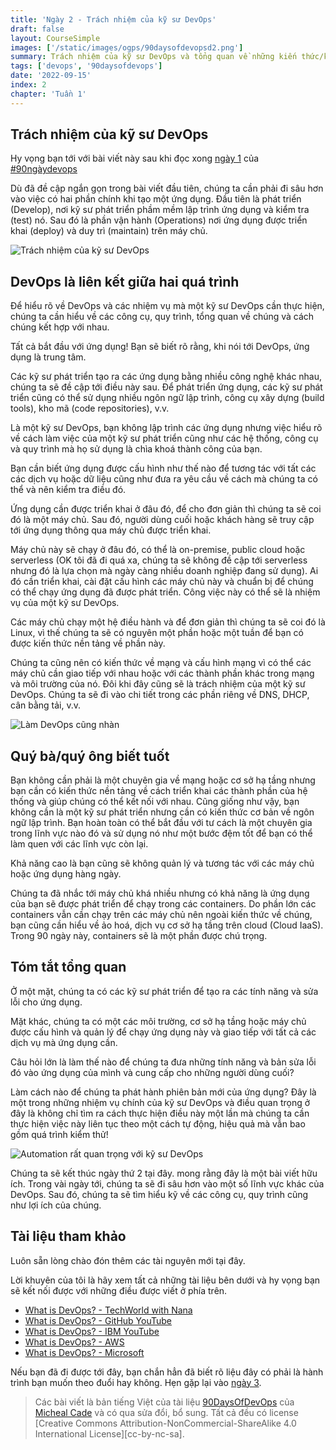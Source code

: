 ```yaml
---
title: 'Ngày 2 - Trách nhiệm của kỹ sư DevOps'
draft: false
layout: CourseSimple
images: ['/static/images/ogps/90daysofdevopsd2.png']
summary: Trách nhiệm của kỹ sư DevOps và tổng quan về những kiến thức/kỹ năng cần có để trở thành một kỹ sư DevOps tốt
tags: ['devops', '90daysofdevops']
date: '2022-09-15'
index: 2
chapter: 'Tuần 1'
---
```


<TOCInline toc={props.toc} asDisclosure />

## Trách nhiệm của kỹ sư DevOps

Hy vọng bạn tới với bài viết này sau khi đọc xong [ngày 1](/courses/90-ngay-devops/ngay-1-gioi-thieu) của [#90ngàydevops](/courses/90-ngay-devops/gioi-thieu)

Dù đã đề cập ngắn gọn trong bài viết đầu tiên, chúng ta cần phải đi sâu hơn vào việc có hai phần chính khi tạo một ứng dụng. Đầu tiên là phát triển (Develop), nơi kỹ sư phát triển phầm mềm lập trình ứng dụng và kiểm tra (test) nó. Sau đó là phần vận hành (Operations) nơi ứng dụng được triển khai (deploy) và duy trì (maintain) trên máy chủ.

![Trách nhiệm của kỹ sư DevOps](/static/images/assets/devops-meme1.png)

## DevOps là liên kết giữa hai quá trình

Để hiểu rõ về DevOps và các nhiệm vụ mà một kỹ sư DevOps cần thực hiện, chúng ta cần hiểu về các công cụ, quy trình, tổng quan về chúng và cách chúng kết hợp với nhau.

Tất cả bắt đầu với ứng dụng! Bạn sẽ biết rõ rằng, khi nói tới DevOps, ứng dụng là trung tâm.

Các kỹ sư phát triển tạo ra các ứng dụng bằng nhiều công nghệ khác nhau, chúng ta sẽ đề cập tới điều này sau. Để phát triển ứng dụng, các kỹ sư phát triển cũng có thể sử dụng nhiều ngôn ngữ lập trình, công cụ xây dựng (build tools), kho mã (code repositories), v.v.

Là một kỹ sư DevOps, bạn không lập trình các ứng dụng nhưng việc hiểu rõ về cách làm việc của một kỹ sư phát triển cũng như các hệ thống, công cụ và quy trình mà họ sử dụng là chìa khoá thành công của bạn.

Bạn cần biết ứng dụng được cấu hình như thế nào để tương tác với tất các các dịch vụ hoặc dữ liệu cũng như đưa ra yêu cầu về cách mà chúng ta có thể và nên kiểm tra điều đó.

Ứng dụng cần được triển khai ở đâu đó, để cho đơn giản thì chúng ta sẽ coi đó là một máy chủ. Sau đó, người dùng cuối hoặc khách hàng sẽ truy cập tới ứng dụng thông qua máy chủ được triển khai.

Máy chủ này sẽ chạy ở đâu đó, có thể là on-premise, public cloud hoặc serverless (OK tôi đã đi quá xa, chúng ta sẽ không đề cập tới serverless nhưng đó là lựa chọn mà ngày càng nhiều doanh nghiệp đang sử dụng). Ai đó cần triển khai, cài đặt cấu hình các máy chủ này và chuẩn bị để chúng có thể chạy ứng dụng đã được phát triển. Công việc này có thể sẽ là nhiệm vụ của một kỹ sư DevOps.

Các máy chủ chạy một hệ điều hành và để đơn giản thì chúng ta sẽ coi đó là Linux, vì thế chúng ta sẽ có nguyên một phần hoặc một tuần để bạn có được kiến thức nền tảng về phần này.

Chúng ta cũng nên có kiến thức về mạng và cấu hình mạng vì có thể các máy chủ cần giao tiếp với nhau hoặc với các thành phần khác trong mạng và môi trường của nó. Đôi khi đây cũng sẽ là trách nhiệm của một kỹ sư DevOps. Chúng ta sẽ đi vào chi tiết trong các phần riêng về DNS, DHCP, cân bằng tải, v.v.

![Làm DevOps cũng nhàn](/static/images/assets/devopscungnhan.png)

## Quý bà/quý ông biết tuốt

Bạn không cần phải là một chuyên gia về mạng hoặc cơ sở hạ tầng nhưng bạn cần có kiến thức nền tảng về cách triển khai các thành phần của hệ thống và giúp chúng có thể kết nối với nhau. Cũng giống như vậy, bạn không cần là một kỹ sư phát triển nhưng cần có kiến thức cơ bản về ngôn ngữ lập trình. Bạn hoàn toàn có thể bắt đầu với tư cách là một chuyên gia trong lĩnh vực nào đó và sử dụng nó như một bước đệm tốt để bạn có thể làm quen với các lĩnh vực còn lại.

Khả năng cao là bạn cũng sẽ không quản lý và tương tác với các máy chủ hoặc ứng dụng hàng ngày.

Chúng ta đã nhắc tới máy chủ khá nhiều nhưng có khả năng là ứng dụng của bạn sẽ được phát triển để chạy trong các containers. Do phần lớn các containers vẫn cần chạy trên các máy chủ nên ngoài kiến thức về chúng, bạn cũng cần hiểu về ảo hoá, dịch vụ cơ sở hạ tầng trên cloud (Cloud IaaS). Trong 90 ngày này, containers sẽ là một phần được chú trọng.

## Tóm tắt tổng quan

Ở một mặt, chúng ta có các kỹ sư phát triển để tạo ra các tính năng và sửa lỗi cho ứng dụng.

Mặt khác, chúng ta có một các môi trường, cơ sở hạ tầng hoặc máy chủ được cấu hình và quản lý để chạy ứng dụng này và giao tiếp với tất cả các dịch vụ mà ứng dụng cần.

Câu hỏi lớn là làm thế nào để chúng ta đưa những tính năng và bản sửa lỗi đó vào ứng dụng của mình và cung cấp cho những người dùng cuối?

Làm cách nào để chúng ta phát hành phiên bản mới của ứng dụng? Đây là một trong những nhiệm vụ chính của kỹ sư DevOps và điều quan trọng ở đây là không chỉ tìm ra cách thực hiện điều này một lần mà chúng ta cần thực hiện việc này liên tục theo một cách tự động, hiệu quả mà vẫn bao gồm quá trình kiểm thử!

![Automation rất quan trọng với kỹ sư DevOps](/static/images/assets/devops-meme2.png)

Chúng ta sẽ kết thúc ngày thứ 2 tại đây. mong rằng đây là một bài viết hữu ích. Trong vài ngày tới, chúng ta sẽ đi sâu hơn vào một số lĩnh vực khác của DevOps. Sau đó, chúng ta sẽ tìm hiểu kỹ về các công cụ, quy trình cũng như lợi ích của chúng.

## Tài liệu tham khảo

Luôn sẵn lòng chào đón thêm các tài nguyên mới tại đây.

Lời khuyên của tôi là hãy xem tất cả những tài liệu bên dưới và hy vọng bạn sẽ kết nối được với những điều được viết ở phía trên.

- [What is DevOps? - TechWorld with Nana](https://www.youtube.com/watch?v=0yWAtQ6wYNM)
- [What is DevOps? - GitHub YouTube](https://www.youtube.com/watch?v=kBV8gPVZNEE)
- [What is DevOps? - IBM YouTube](https://www.youtube.com/watch?v=UbtB4sMaaNM)
- [What is DevOps? - AWS](https://aws.amazon.com/devops/what-is-devops/)
- [What is DevOps? - Microsoft](https://docs.microsoft.com/en-us/devops/what-is-devops)

Nếu bạn đã đi được tới đây, bạn chắn hẳn đã biết rõ liệu đây có phải là hành trình bạn muốn theo đuổi hay không. Hẹn gặp lại vào [ngày 3](/courses/90-ngay-devops/ngay-3-vong-doi-devops-tap-trung-vao-ung-dung).

> Các bài viết là bản tiếng Việt của tài liệu [90DaysOfDevOps](https://github.com/MichaelCade/90DaysOfDevOps/tree/main/Days) của [Micheal Cade](https://twitter.com/MichaelCade1) và có qua sửa đổi, bổ sung. Tất cả đều có license [Creative Commons Attribution-NonCommercial-ShareAlike 4.0 International License][cc-by-nc-sa].
